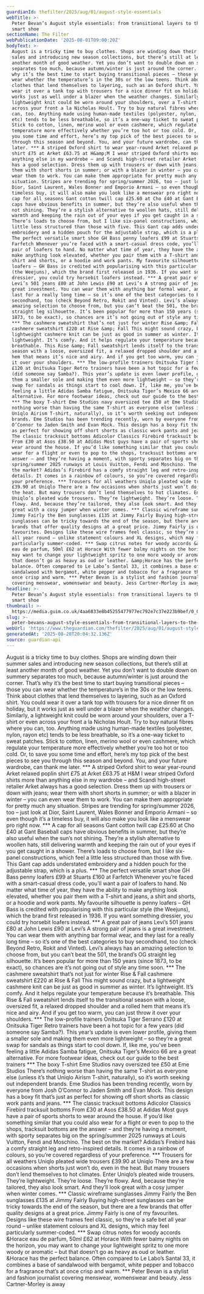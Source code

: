 ```yaml
---
guardianId: thefilter/2025/aug/01/august-style-essentials
webTitle: >-
  Peter Bevan’s August style essentials: from transitional layers to the perfect
  smart shoe
sectionName: The Filter
webPublicationDate: '2025-08-01T09:00:20Z'
bodyText: >-
  August is a tricky time to buy clothes. Shops are winding down their summer
  sales and introducing new season collections, but there’s still at least
  another month of good weather. Yet you don’t want to double down on summery
  separates too much, because autumn/winter is just around the corner. That’s
  why it’s the best time to start buying transitional pieces – those you can
  wear whether the temperature’s in the 30s or the low teens. Think about
  clothes that lend themselves to layering, such as an Oxford shirt. You could
  wear it over a tank top with trousers for a nice dinner fit on holiday, but it
  works just as well under a blazer when the weather changes. Similarly, a
  lightweight knit could be worn around your shoulders, over a T-shirt or even
  across your front a la Nicholas Hoult. Try to buy natural fibres where you
  can, too. Anything made using human-made textiles (polyester, nylon, rayon
  etc) tends to be less breathable, so it’s a one-way ticket to sweat patches.
  Stick to cotton, linen, merino wool or even cashmere, which regulate your
  temperature more effectively whether you’re too hot or too cold. Or, to save
  you some time and effort, here’s my top pick of the best pieces to see you
  through this season and beyond. You, and your future wardrobe, can thank me
  later. *** A striped Oxford shirt to wear year-round Arket relaxed poplin
  shirt £75 at Arket £63.75 at H&amp;M I wear striped Oxford shirts more than
  anything else in my wardrobe – and Scandi high-street retailer Arket always
  has a good selection. Dress them up with trousers or down with jeans; wear
  them with short shorts in summer; or with a blazer in winter – you can even
  wear them to work. You can make them appropriate for pretty much any
  situation. Stripes are trending for spring/summer 2026, too – just look at
  Dior, Saint Laurent, Wales Bonner and Emporio Armani – so even though it’s a
  timeless buy, it will also make you look like a menswear pro right now. *** A
  cap for all seasons Gant cotton twill cap £25.60 at Cho £40 at Gant Baseball
  caps have obvious benefits in summer, but they’re also useful when the sun’s
  not shining. They’re a stylish alternative to woollen hats, still delivering
  warmth and keeping the rain out of your eyes if you get caught in a shower.
  There’s loads to choose from, but I like six-panel constructions, which feel a
  little less structured than those with five. This Gant cap adds understated
  embroidery and a hidden pouch for the adjustable strap, which is a plus. ***
  The perfect versatile smart shoe GH Bass penny loafers £99 at Stuarts £160 at
  Farfetch Whenever you’re faced with a smart-casual dress code, you’ll want a
  pair of loafers to hand. No matter what time of year, they have the ability to
  make anything look elevated, whether you pair them with a T-shirt and jeans, a
  shirt and shorts, or a hoodie and work pants. My favourite silhouette is penny
  loafers – GH Bass is credited with popularising with this particular style
  (the Weejuns), which the brand first released in 1936. If you want something
  dressier, you could try horsebit loafers instead. *** A great pair of jeans
  Levi’s 501 jeans £80 at John Lewis £90 at Levi’s A strong pair of jeans is a
  great investment. You can wear them with anything bar formal wear, and they
  last for a really long time – so it’s one of the best categories to buy
  secondhand, too (check Beyond Retro, Rokit and Vinted). Levi’s always has an
  amazing selection to choose from, but you can’t beat the 501, the brand’s OG
  straight leg silhouette. It’s been popular for more than 150 years (since
  1873, to be exact), so chances are it’s not going out of style any time soon.
  *** The cashmere sweatshirt that’s not just for winter Rise &amp; Fall
  cashmere sweatshirt £220 at Rise &amp; Fall This might sound crazy, but a
  lightweight cashmere knit can be just as good in summer as winter. It’s
  lightweight. It’s comfy. And it helps regulate your temperature because it’s
  breathable. This Rise &amp; Fall sweatshirt lends itself to the transitional
  season with a loose, oversized fit, a relaxed dropped shoulder and a rolled
  hem that means it’s nice and airy. And if you get too warm, you can just throw
  it over your shoulders. *** The low-profile trainers Onitsuka Tiger Serrano
  £120 at Onitsuka Tiger Retro trainers have been a hot topic for a few years
  (did someone say Samba?). This year’s update is even lower profile, giving
  them a smaller sole and making them even more lightweight – so they’re a great
  swap for sandals as things start to cool down. If, like me, you’ve been
  feeling a little Adidas Samba fatigue, Onitsuka Tiger’s Mexico 66 are a great
  alternative. For more footwear ideas, check out our guide to the best trainers
  *** The boxy T-shirt Eme Studios navy oversized tee £50 at Eme Studios There’s
  nothing worse than having the same T-shirt as everyone else (unless it’s that
  Uniqlo Airism T-shirt, naturally), so it’s worth seeking out independent
  brands. Eme Studios has been trending recently, worn by everyone from Josh
  O’Connor to Jaden Smith and Evan Mock. This design has a boxy fit that’s just
  as perfect for showing off short shorts as classic work pants and jeans. ***
  The classic tracksuit bottoms Adicolor Classics Firebird tracksuit bottoms
  From £30 at Asos £38.50 at Adidas Most guys have a pair of sports shorts to
  wear around the house. If you’d like something similar that you could also
  wear for a flight or even to pop to the shops, tracksuit bottoms are the
  answer – and they’re having a moment, with sporty separates big on the
  spring/summer 2025 runways at Louis Vuitton, Fendi and Moschino. The best on
  the market? Adidas’s Firebird has a comfy straight leg and retro-inspired
  details. It comes in a rainbow of colours, so you’re covered regardless of
  your preference. *** Trousers for all weathers Uniqlo pleated wide trousers
  £39.90 at Uniqlo There are a few occasions when shorts just won’t do, even in
  the heat. But many trousers don’t lend themselves to hot climates. Enter
  Uniqlo’s pleated wide trousers. They’re lightweight. They’re loose. They’re
  flowy. And, because they’re tailored, they also look smart. And they’ll look
  great with a cosy jumper when winter comes. *** Classic wireframe sunglasses
  Jimmy Fairly the Ben sunglasses £135 at Jimmy Fairly Buying high-street
  sunglasses can be tricky towards the end of the season, but there are a few
  brands that offer quality designs at a great price. Jimmy Fairly is one of my
  favourites. Designs like these wire frames feel classic, so they’re a safe bet
  all year round – unlike statement colours and XL designs, which may feel
  particularly summer-coded. *** Swap citrus notes for woody accords &amp;Horace
  eau de parfum, 50ml £62 at Horace With fewer balmy nights on the horizon, you
  may want to change your lightweight spritz to one more woody or aromatic – but
  that doesn’t go as heavy as oud or leather. &amp;Horace has the perfect
  balance. Often compared to Le Labo’s Santal 33, it combines a base of
  sandalwood with bergamot, white pepper and tobacco for a fragrance that’s at
  once crisp and warm. *** Peter Bevan is a stylist and fashion journalist
  covering menswear, womenswear and beauty. Jess Cartner-Morley is away
headline: >-
  Peter Bevan’s August style essentials: from transitional layers to the perfect
  smart shoe
thumbnail: >-
  https://media.guim.co.uk/4aa6833e8b45255477977ec792e7c37e223b9bef/0_0_5000_4000/500.jpg
slug: >-
  peter-bevans-august-style-essentials-from-transitional-layers-to-the-perfect-smart-shoe
webUrl: 'https://www.theguardian.com/thefilter/2025/aug/01/august-style-essentials'
generatedAt: '2025-08-28T20:04:32.136Z'
source: guardian-api
---
```

August is a tricky time to buy clothes. Shops are winding down their summer sales and introducing new season collections, but there’s still at least another month of good weather. Yet you don’t want to double down on summery separates too much, because autumn/winter is just around the corner. That’s why it’s the best time to start buying transitional pieces – those you can wear whether the temperature’s in the 30s or the low teens. Think about clothes that lend themselves to layering, such as an Oxford shirt. You could wear it over a tank top with trousers for a nice dinner fit on holiday, but it works just as well under a blazer when the weather changes. Similarly, a lightweight knit could be worn around your shoulders, over a T-shirt or even across your front a la Nicholas Hoult. Try to buy natural fibres where you can, too. Anything made using human-made textiles (polyester, nylon, rayon etc) tends to be less breathable, so it’s a one-way ticket to sweat patches. Stick to cotton, linen, merino wool or even cashmere, which regulate your temperature more effectively whether you’re too hot or too cold. Or, to save you some time and effort, here’s my top pick of the best pieces to see you through this season and beyond. You, and your future wardrobe, can thank me later. *** A striped Oxford shirt to wear year-round Arket relaxed poplin shirt £75 at Arket £63.75 at H&amp;M I wear striped Oxford shirts more than anything else in my wardrobe – and Scandi high-street retailer Arket always has a good selection. Dress them up with trousers or down with jeans; wear them with short shorts in summer; or with a blazer in winter – you can even wear them to work. You can make them appropriate for pretty much any situation. Stripes are trending for spring/summer 2026, too – just look at Dior, Saint Laurent, Wales Bonner and Emporio Armani – so even though it’s a timeless buy, it will also make you look like a menswear pro right now. *** A cap for all seasons Gant cotton twill cap £25.60 at Cho £40 at Gant Baseball caps have obvious benefits in summer, but they’re also useful when the sun’s not shining. They’re a stylish alternative to woollen hats, still delivering warmth and keeping the rain out of your eyes if you get caught in a shower. There’s loads to choose from, but I like six-panel constructions, which feel a little less structured than those with five. This Gant cap adds understated embroidery and a hidden pouch for the adjustable strap, which is a plus. *** The perfect versatile smart shoe GH Bass penny loafers £99 at Stuarts £160 at Farfetch Whenever you’re faced with a smart-casual dress code, you’ll want a pair of loafers to hand. No matter what time of year, they have the ability to make anything look elevated, whether you pair them with a T-shirt and jeans, a shirt and shorts, or a hoodie and work pants. My favourite silhouette is penny loafers – GH Bass is credited with popularising with this particular style (the Weejuns), which the brand first released in 1936. If you want something dressier, you could try horsebit loafers instead. *** A great pair of jeans Levi’s 501 jeans £80 at John Lewis £90 at Levi’s A strong pair of jeans is a great investment. You can wear them with anything bar formal wear, and they last for a really long time – so it’s one of the best categories to buy secondhand, too (check Beyond Retro, Rokit and Vinted). Levi’s always has an amazing selection to choose from, but you can’t beat the 501, the brand’s OG straight leg silhouette. It’s been popular for more than 150 years (since 1873, to be exact), so chances are it’s not going out of style any time soon. *** The cashmere sweatshirt that’s not just for winter Rise &amp; Fall cashmere sweatshirt £220 at Rise &amp; Fall This might sound crazy, but a lightweight cashmere knit can be just as good in summer as winter. It’s lightweight. It’s comfy. And it helps regulate your temperature because it’s breathable. This Rise &amp; Fall sweatshirt lends itself to the transitional season with a loose, oversized fit, a relaxed dropped shoulder and a rolled hem that means it’s nice and airy. And if you get too warm, you can just throw it over your shoulders. *** The low-profile trainers Onitsuka Tiger Serrano £120 at Onitsuka Tiger Retro trainers have been a hot topic for a few years (did someone say Samba?). This year’s update is even lower profile, giving them a smaller sole and making them even more lightweight – so they’re a great swap for sandals as things start to cool down. If, like me, you’ve been feeling a little Adidas Samba fatigue, Onitsuka Tiger’s Mexico 66 are a great alternative. For more footwear ideas, check out our guide to the best trainers *** The boxy T-shirt Eme Studios navy oversized tee £50 at Eme Studios There’s nothing worse than having the same T-shirt as everyone else (unless it’s that Uniqlo Airism T-shirt, naturally), so it’s worth seeking out independent brands. Eme Studios has been trending recently, worn by everyone from Josh O’Connor to Jaden Smith and Evan Mock. This design has a boxy fit that’s just as perfect for showing off short shorts as classic work pants and jeans. *** The classic tracksuit bottoms Adicolor Classics Firebird tracksuit bottoms From £30 at Asos £38.50 at Adidas Most guys have a pair of sports shorts to wear around the house. If you’d like something similar that you could also wear for a flight or even to pop to the shops, tracksuit bottoms are the answer – and they’re having a moment, with sporty separates big on the spring/summer 2025 runways at Louis Vuitton, Fendi and Moschino. The best on the market? Adidas’s Firebird has a comfy straight leg and retro-inspired details. It comes in a rainbow of colours, so you’re covered regardless of your preference. *** Trousers for all weathers Uniqlo pleated wide trousers £39.90 at Uniqlo There are a few occasions when shorts just won’t do, even in the heat. But many trousers don’t lend themselves to hot climates. Enter Uniqlo’s pleated wide trousers. They’re lightweight. They’re loose. They’re flowy. And, because they’re tailored, they also look smart. And they’ll look great with a cosy jumper when winter comes. *** Classic wireframe sunglasses Jimmy Fairly the Ben sunglasses £135 at Jimmy Fairly Buying high-street sunglasses can be tricky towards the end of the season, but there are a few brands that offer quality designs at a great price. Jimmy Fairly is one of my favourites. Designs like these wire frames feel classic, so they’re a safe bet all year round – unlike statement colours and XL designs, which may feel particularly summer-coded. *** Swap citrus notes for woody accords &amp;Horace eau de parfum, 50ml £62 at Horace With fewer balmy nights on the horizon, you may want to change your lightweight spritz to one more woody or aromatic – but that doesn’t go as heavy as oud or leather. &amp;Horace has the perfect balance. Often compared to Le Labo’s Santal 33, it combines a base of sandalwood with bergamot, white pepper and tobacco for a fragrance that’s at once crisp and warm. *** Peter Bevan is a stylist and fashion journalist covering menswear, womenswear and beauty. Jess Cartner-Morley is away
